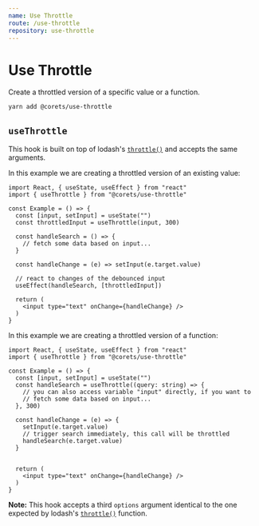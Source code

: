 ```yaml
---
name: Use Throttle
route: /use-throttle
repository: use-throttle
---
```


# Use Throttle

Create a throttled version of a specific value or a function.

```bash
yarn add @corets/use-throttle
```

## `useThrottle`

This hook is built on top of lodash's [`throttle()`](https://lodash.com/docs/4.17.15#throttle) and accepts the same arguments.

In this example we are creating a throttled version of an existing value:

```tsx
import React, { useState, useEffect } from "react"
import { useThrottle } from "@corets/use-throttle"

const Example = () => {
  const [input, setInput] = useState("")
  const throttledInput = useThrottle(input, 300)

  const handleSearch = () => {
    // fetch some data based on input...
  }

  const handleChange = (e) => setInput(e.target.value)

  // react to changes of the debounced input
  useEffect(handleSearch, [throttledInput])

  return (
    <input type="text" onChange={handleChange} />
  )
}
```

In this example we are creating a throttled version of a function:

```tsx
import React, { useState, useEffect } from "react"
import { useThrottle } from "@corets/use-throttle"

const Example = () => {
  const [input, setInput] = useState("")
  const handleSearch = useThrottle((query: string) => {
    // you can also access variable "input" directly, if you want to
    // fetch some data based on input...
  }, 300)

  const handleChange = (e) => {
    setInput(e.target.value)
    // trigger search immediately, this call will be throttled
    handleSearch(e.target.value)
  }


  return (
    <input type="text" onChange={handleChange} />
  )
}
```

**Note:** This hook accepts a third `options` argument identical to the one expected by lodash's [`throttle()`](https://lodash.com/docs/4.17.15#throttle) function.
